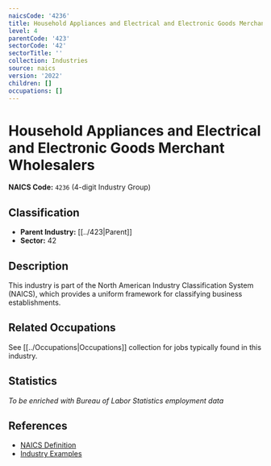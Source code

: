 ```yaml
---
naicsCode: '4236'
title: Household Appliances and Electrical and Electronic Goods Merchant Wholesalers
level: 4
parentCode: '423'
sectorCode: '42'
sectorTitle: ''
collection: Industries
source: naics
version: '2022'
children: []
occupations: []
---
```

# Household Appliances and Electrical and Electronic Goods Merchant Wholesalers

**NAICS Code:** `4236` (4-digit Industry Group)

## Classification

- **Parent Industry:** [[../423|Parent]]
- **Sector:** 42

## Description

This industry is part of the North American Industry Classification System (NAICS), which provides a uniform framework for classifying business establishments.

## Related Occupations

See [[../Occupations|Occupations]] collection for jobs typically found in this industry.

## Statistics

*To be enriched with Bureau of Labor Statistics employment data*

## References

- [NAICS Definition](https://www.census.gov/naics/)
- [Industry Examples](https://www.census.gov/naics/2022NAICS/)
